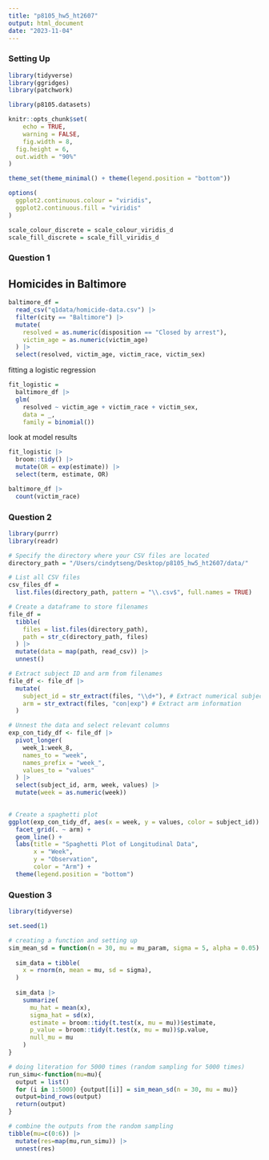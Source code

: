 ```yaml
---
title: "p8105_hw5_ht2607"
output: html_document
date: "2023-11-04"
---
```


### Setting Up 

```r
library(tidyverse)
library(ggridges)
library(patchwork)

library(p8105.datasets)

knitr::opts_chunk$set(
	echo = TRUE,
	warning = FALSE,
	fig.width = 8, 
  fig.height = 6,
  out.width = "90%"
)

theme_set(theme_minimal() + theme(legend.position = "bottom"))

options(
  ggplot2.continuous.colour = "viridis",
  ggplot2.continuous.fill = "viridis"
)

scale_colour_discrete = scale_colour_viridis_d
scale_fill_discrete = scale_fill_viridis_d
```

### Question 1

## Homicides in Baltimore

```r
baltimore_df = 
  read_csv("q1data/homicide-data.csv") |> 
  filter(city == "Baltimore") |> 
  mutate(
    resolved = as.numeric(disposition == "Closed by arrest"),
    victim_age = as.numeric(victim_age)
  ) |> 
  select(resolved, victim_age, victim_race, victim_sex)
```


fitting a logistic regression

```r
fit_logistic = 
  baltimore_df |> 
  glm(
    resolved ~ victim_age + victim_race + victim_sex, 
    data = _, 
    family = binomial())
```

look at model results

```r
fit_logistic |> 
  broom::tidy() |> 
  mutate(OR = exp(estimate)) |> 
  select(term, estimate, OR)
```


```r
baltimore_df |> 
  count(victim_race)

```

### Question 2

```r
library(purrr)
library(readr)

# Specify the directory where your CSV files are located
directory_path = "/Users/cindytseng/Desktop/p8105_hw5_ht2607/data/"

# List all CSV files
csv_files_df =
  list.files(directory_path, pattern = "\\.csv$", full.names = TRUE)

# Create a dataframe to store filenames
file_df = 
  tibble(
    files = list.files(directory_path),
    path = str_c(directory_path, files)
  ) |> 
  mutate(data = map(path, read_csv)) |> 
  unnest()

# Extract subject ID and arm from filenames
file_df <- file_df |> 
  mutate(
    subject_id = str_extract(files, "\\d+"), # Extract numerical subject ID
    arm = str_extract(files, "con|exp") # Extract arm information
  )

# Unnest the data and select relevant columns
exp_con_tidy_df <- file_df |> 
  pivot_longer(
    week_1:week_8,
    names_to = "week",
    names_prefix = "week_",
    values_to = "values"
  ) |> 
  select(subject_id, arm, week, values) |>
  mutate(week = as.numeric(week))
  

# Create a spaghetti plot
ggplot(exp_con_tidy_df, aes(x = week, y = values, color = subject_id)) + 
  facet_grid(. ~ arm) +
  geom_line() +
  labs(title = "Spaghetti Plot of Longitudinal Data",
       x = "Week",
       y = "Observation",
       color = "Arm") +
  theme(legend.position = "bottom")

```

### Question 3

```r
library(tidyverse)

set.seed(1)

# creating a function and setting up 
sim_mean_sd = function(n = 30, mu = mu_param, sigma = 5, alpha = 0.05) {
  
  sim_data = tibble(
    x = rnorm(n, mean = mu, sd = sigma),
  )
  
  sim_data |> 
    summarize(
      mu_hat = mean(x),
      sigma_hat = sd(x),
      estimate = broom::tidy(t.test(x, mu = mu))$estimate,
      p_value = broom::tidy(t.test(x, mu = mu))$p.value,
      null_mu = mu
    )
}

# doing literation for 5000 times (random sampling for 5000 times)
run_simu<-function(mu=mu){
  output = list()
  for (i in 1:5000) {output[[i]] = sim_mean_sd(n = 30, mu = mu)}
  output=bind_rows(output)
  return(output)
}

# combine the outputs from the random sampling
tibble(mu=c(0:6)) |> 
  mutate(res=map(mu,run_simu)) |> 
  unnest(res)





```

